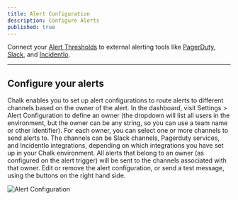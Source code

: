 ```yaml
---
title: Alert Configuration
description: Configure Alerts
published: true
---
```


Connect your [Alert Thresholds](/docs/metricmonitor#add-alert-trigger) to external alerting tools like [PagerDuty](/docs/pagerduty), [Slack](/docs/slack), and [IncidentIo](/docs/incidentio).

---

## Configure your alerts

Chalk enables you to set up alert configurations to route alerts to different channels based on the owner
of the alert. In the dashboard, visit Settings > Alert Configuration to define an owner (the dropdown will list
all users in the environment, but the owner can be any string, so you can use a team name or other identifier).
For each owner, you can select one or more channels to send alerts to. The channels can be Slack channels,
Pagerduty services, and IncidentIo integrations, depending on which integrations you have set up in your 
Chalk environment. All alerts that belong to an owner (as configured on the alert trigger) will be sent to 
the channels associated with that owner.
Edit or remove the alert configuration, or send a test message, using the buttons on the right hand side.

![Alert Configuration](/img/AlertConfigPage.png)
